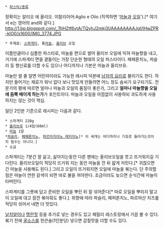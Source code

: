  * [[파스타/종류]]

정확히는 알리오 에 올리오. 이탈리아어:Aglio e Olio (직역하면 '[[마늘]]과 [[오일]]').[* 여기서 e는 영어의 and와 같다.]
http://1.bp.blogspot.com/_TtjHZtf6vtA/TQvhJ2mkj3I/AAAAAAAAJgI/lHwZPR-kIO0/s1600/IMG_3774.JPG
 * 주재료: [[스파게티]], 통[[마늘]], [[올리브]] 오일

이름만큼이나 심플한 파스타로, 마늘을 편으로 썰어 올리브 오일에 익혀 마늘향을 내고, 거기에 스파게티 면을 곁들이는 가장 단순한 형태의 오일 파스타이다. 페페론치노, 파슬리 등 향신료를 더할 수도 있으나 어디까지나 기본은 마늘과 올리브유.

마늘만 썰 줄 알면 어린아이라도 가능한 레시피 덕분에 [[남자의 요리]]로 불리기도 한다. 하지만 들어가는 재료가 워낙 없다 보니 맛있게 만들려면 어느 정도 솜씨가 요구되기도. 전문가의 평에 따르면 얼마나 마늘과 오일의 품질이 좋은가, 그리고 '''얼마나 마늘향을 오일에 듬뿍 배이게 하는가'''가 포인트이다. 마늘과 오일을 아낌없이 사용하되 과도하게 사용하지는 않는 것이 핵심.

일단 2인분 기준으로 레시피는 다음과 같다.

 * 스파게티 220g
 * [[올리브유]] 1/4컵(60ml)
 * [[마늘]] 1알
 *[[ 파슬리]], [[페페론치노]], [[파르미지아노 레지아노]][* 이 세개는 어디까지나 기호로 들어가는것이지 필수는 아니다.]
 * 소금

스파게티는 7분간 잘 삶고, 삶아지는동안 다른 팬에는 올리브오일을 붓고 뜨거워지길 기다린다. 올리브오일이 적당히 뜨거워 지는 동안 마늘을 깐 뒤 얇게 저민다.[* 귀찮으면 간 마늘을 사용해도 된다.] 그리고 오일이 뜨거워지면 오일에 마늘을 볶는다. 단 주의할점은 마늘이 연한 갈색이 되면 바로 불을 꺼야한다. 조금이라도 늦으면 순식간에 마늘이 타버린다.

스파게티를 그릇에 담고 준비한 오일을 뿌린 뒤 잘 섞어준다[* 따로 오일을 뿌리지 말고 이 오일에 대고 잠깐 볶아줘도 좋다.]. 취향에 따라 파슬리, 페퍼론치노, 파르마산 치즈를 적당히 섞어서 내면 더 맛있다. 

[[날치알]]이나 [[명란젓]] 등을 추가로 넣는 경우도 있고 패밀리 레스토랑에서 가끔 볼 수 있다. 볶기 전에 [[굴소스]]를 한큰술(1인분당) 넣으면 감칠맛을 더할 수도 있다.
